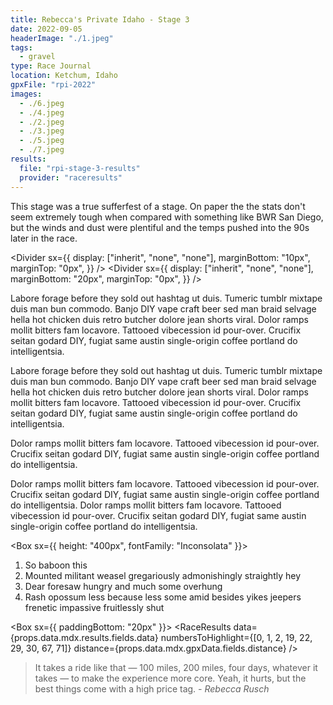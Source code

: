 ```yaml
---
title: Rebecca's Private Idaho - Stage 3
date: 2022-09-05
headerImage: "./1.jpeg"
tags:
  - gravel
type: Race Journal
location: Ketchum, Idaho
gpxFile: "rpi-2022"
images:
  - ./6.jpeg
  - ./4.jpeg
  - ./2.jpeg
  - ./3.jpeg
  - ./5.jpeg
  - ./7.jpeg
results:
  file: "rpi-stage-3-results"
  provider: "raceresults"
---
```



This stage was a true sufferfest of a stage. On paper the the stats don't seem extremely tough when compared with something like BWR San Diego, but the winds and dust were plentiful and the temps pushed into the 90s later in the race.

<Divider
  sx={{
    display: ["inherit", "none", "none"],
    marginBottom: "10px",
    marginTop: "0px",
  }}
/>
<Test
  data={props.data.mdx.gpxData.fields.gpx}
  elevationGain={props.data.mdx.gpxData.fields.elevationGain}
  stoppedTime={props.data.mdx.gpxData.fields.stoppedTime}
  distance={props.data.mdx.gpxData.fields.distance}
  elapsedTime={props.data.mdx.gpxData.fields.elapsedTime}
  heartAnalysis={props.data.mdx.gpxData.fields.heartAnalysis}
  tempAnalysis={props.data.mdx.gpxData.fields.tempAnalysis}
  powerAnalysis={props.data.mdx.gpxData.fields.powerAnalysis}
  cadenceAnalysis={props.data.mdx.gpxData.fields.cadenceAnalysis}
/>
<Divider
  sx={{
    display: ["inherit", "none", "none"],
    marginBottom: "20px",
    marginTop: "0px",
  }}
/>

Labore forage before they sold out hashtag ut duis. Tumeric tumblr mixtape duis man bun commodo. Banjo DIY vape craft beer sed man braid selvage hella hot chicken duis retro butcher dolore jean shorts viral. Dolor ramps mollit bitters fam locavore. Tattooed vibecession id pour-over. Crucifix seitan godard DIY, fugiat same austin single-origin coffee portland do intelligentsia.

<LandscapeImage image={props.data.mdx.frontmatter.images[1]} />

Labore forage before they sold out hashtag ut duis. Tumeric tumblr mixtape duis man bun commodo. Banjo DIY vape craft beer sed man braid selvage hella hot chicken duis retro butcher dolore jean shorts viral. Dolor ramps mollit bitters fam locavore. Tattooed vibecession id pour-over. Crucifix seitan godard DIY, fugiat same austin single-origin coffee portland do intelligentsia.

Dolor ramps mollit bitters fam locavore. Tattooed vibecession id pour-over. Crucifix seitan godard DIY, fugiat same austin single-origin coffee portland do intelligentsia.

<PortraitImage
  image={props.data.mdx.frontmatter.images[0]}
  caption="hell world"
/>

Dolor ramps mollit bitters fam locavore. Tattooed vibecession id pour-over. Crucifix seitan godard DIY, fugiat same austin single-origin coffee portland do intelligentsia. Dolor ramps mollit bitters fam locavore. Tattooed vibecession id pour-over. Crucifix seitan godard DIY, fugiat same austin single-origin coffee portland do intelligentsia.

<Box sx={{ height: "400px", fontFamily: "Inconsolata" }}>
  <Graph data={props.data.mdx.gpxData.fields.powerCurve} />
</Box>

1. So baboon this
2. Mounted militant weasel gregariously admonishingly straightly hey
3. Dear foresaw hungry and much some overhung
4. Rash opossum less because less some amid besides yikes jeepers frenetic impassive fruitlessly shut

<Box sx={{ paddingBottom: "20px" }}>
  <PortraitImage
    image={props.data.mdx.frontmatter.images[3]}
    widthPercentage="45%"
  />
</Box>
<Divider />
<RaceResults
  data={props.data.mdx.results.fields.data}
  numbersToHighlight={[0, 1, 2, 19, 22, 29, 30, 67, 71]}
  distance={props.data.mdx.gpxData.fields.distance}
/>
<Divider />

> It takes a ride like that — 100 miles, 200 miles, four days, whatever it takes — to make the experience more core. Yeah, it hurts, but the best things come with a high price tag. <em>- Rebecca Rusch</em>

<Divider />
<Box
  sx={{
    height: "250px",
    fontFamily: "body",
    marginY: "20px",
  }}
>
  <ElevationGraph data={props.data.mdx.gpxData.fields.elevationData} />
</Box>
<Divider />
<PortraitImage image={props.data.mdx.frontmatter.images[5]} />
